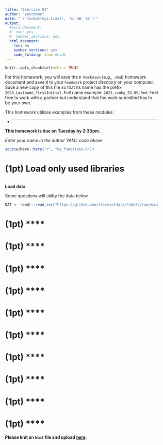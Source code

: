 ```yaml
---
title: "Exercise 01"
author: "yourname"
date: "`r format(Sys.time(), '%d %B, %Y')`"
output:
  #word_document:
  #  toc: yes
  #  number_sections: yes
  html_document:
    toc: no
    number_sections: yes
    code_folding: show #hide
---
```


```r
knitr::opts_chunk$set(echo = TRUE)
```

For this homework, you will save the `R Markdown` (e.g., `.Rmd`) homework document and save it to your `homework` project directory on your computer. Save a new copy of this file so that its name has the prefix `2023_Lastname_FirstInitial`. Full name example: `2023_cookg_EX_09.Rmd`. Feel free to work with a partner but understand that the work submitted has to be your own.

This homework utilizes examples from these modules:

- ****


**This homework is due on Tuesday by 2:30pm.**


*Enter your name in the author YAML code above*   


```r
source(here::here("r", "my_functions.R"))
```

# (1pt) **Load only used libraries**

```r

```

**Load data**

Some questions will utility the data below. 

```r
DAT <- readr::read_csv("https://github.com/slicesofdata/fods24/raw/main/data/?.csv", show_col_types = F)
```

# (1pt) ****

# (1pt) ****

# (1pt) ****

# (1pt) ****

# (1pt) ****

# (1pt) ****

# (1pt) ****

# (1pt) ****

# (1pt) ****

# (1pt) ****


**Please knit an `html` file and upload [here](https://claremontmckenna.app.box.com/f/140969a32dea44e9ab6c0c00146d66e3).** 

